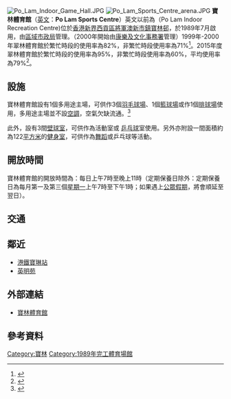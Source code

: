 [[File:Po_Lam_Indoor_Game_Hall.JPG|thumb]]
[[File:Po_Lam_Sports_Centre_arena.JPG|thumb]]
'''寶林體育館'''（[[英文|英文]]：'''Po Lam Sports Centre'''）英文以前為（Po Lam Indoor Recreation Centre)位於[[香港|香港]][[新界|新界]][[西貢區|西貢區]][[將軍澳新市鎮|將軍澳新市鎮]][[寶林邨|寶林邨]]，於1989年7月啟用，由[[區域市政局|區域市政局]]管理。（2000年開始由[[康樂及文化事務署|康樂及文化事務署]]管理）1999年-2000年翠林體育館於繁忙時段的使用率為82%，非繁忙時段使用率為71%<ref>{{cite encyclopedia | title=跟進兩個前市政局尚在籌劃階段的基本工程計劃小組委員會 - 愛秩序灣市政大廈及將軍澳綜合大樓 | encyclopedia=立法會 CB(2) 411/00-01(03)號文件 | volume=2000年12月 | pages=12頁 | url=http://www.legco.gov.hk/yr00-01/chinese/hc/sub_com/hs51/papers/c411-03.pdf | access-date=2016-09-29 | archive-date=2019-11-04 | archive-url=https://web.archive.org/web/20191104064124/https://www.legco.gov.hk/yr00-01/chinese/hc/sub_com/hs51/papers/c411-03.pdf | dead-url=no }}</ref>。2015年度翠林體育館於繁忙時段的使用率為95%，非繁忙時段使用率為60%，平均使用率為79%<ref>{{cite encyclopedia| title= 審核2016-17年度 答覆編號 開支預算| encyclopedia= 康樂及文化事務署| volume= | pages= 2頁| url= https://www.lcsd.gov.hk/en/common/images/b5/doc/2016/HAB2582-c.pdf| access-date= 2016-09-29| archive-date= 2017-01-13| archive-url= https://web.archive.org/web/20170113014813/https://www.lcsd.gov.hk/en/common/images/b5/doc/2016/HAB2582-c.pdf| dead-url= no}}</ref>。

== 設施 ==
寶林體育館設有1個多用途主場，可供作3個[[羽毛球場|羽毛球場]]、1個[[籃球場|籃球場]]或作1個[[排球場|排球場]]使用，多用途主場並不設[[空調|空調]]，空氣欠缺流通。<ref>{{cite news|title=SUN角度：體育館無空調打波焗到暈|url=http://the-sun.on.cc/cnt/news/20110620/00410_097.html|accessdate=2017-03-12|publisher=太陽報|date=2011-06-20|archive-date=2019-09-09|archive-url=https://web.archive.org/web/20190909165947/http://the-sun.on.cc/cnt/news/20110620/00410_097.html|dead-url=no}}</ref>

此外，設有3間[[壁球室|壁球室]]，可供作為活動室或 [[乒乓球|乒乓球]]室使用。另外亦附設一間面積約為122[[平方米|平方米]]的[[康文署健身室|健身室]]，可供作為[[舞蹈|舞蹈]]或乒乓球等活動。

== 開放時間 ==
寶林體育館的開放時間為：每日上午7時至晚上11時（定期保養日除外：定期保養日為每月第一及第三個[[星期一|星期一]]上午7時至下午1時；如果遇上[[香港公眾假期|公眾假期]]，將會順延至翌日）。

==交通==
{{參見|寶林#交通}}

== 鄰近 ==
*[[港鐵|港鐵]][[寶琳站|寶琳站]]
*[[英明苑|英明苑]]

==外部連結==
*[https://www.lcsd.gov.hk/tc/facilities/facilitieslist/facilities.php?fid=366 寶林體育館] {{Wayback|url=https://www.lcsd.gov.hk/tc/facilities/facilitieslist/facilities.php?fid=366 |date=20180705180537 }}

==參考資料==
{{reflist}}

{{香港室內體育場館}}

[[Category:寶林|Category:寶林]]
[[Category:1989年完工體育場館|Category:1989年完工體育場館]]